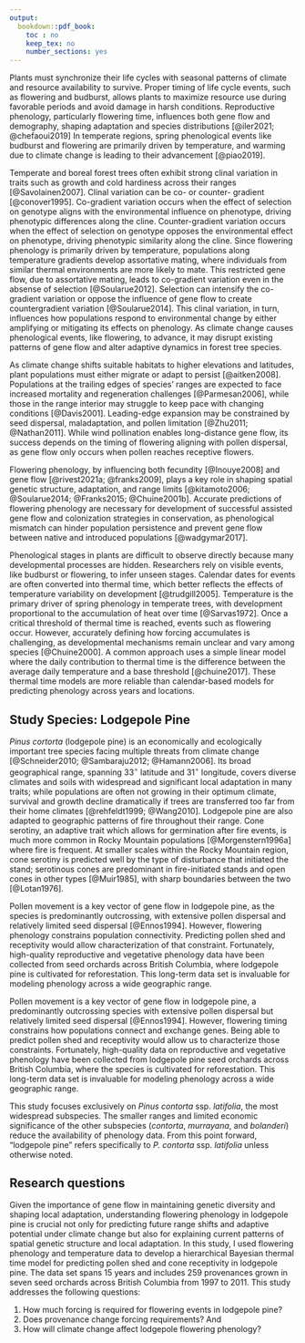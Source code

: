 ```yaml
---
output:
  bookdown::pdf_book:
    toc : no
    keep_tex: no
    number_sections: yes
---
```


<!-- This section is mandatory! -->

Plants must synchronize their life cycles with seasonal patterns of climate and resource availability to survive. 
Proper timing of life cycle events, such as flowering and budburst, allows plants to maximize resource use during favorable periods and avoid damage in harsh conditions. 
Reproductive phenology, particularly flowering time, influences both gene flow and demography, shaping adaptation and species distributions [@iler2021; @chefaoui2019] 
In temperate regions, spring phenological events like budburst and flowering are primarily driven by temperature, and warming due to climate change is leading to their advancement  [@piao2019].

Temperate and boreal forest trees often exhibit strong clinal variation in traits such as growth and cold hardiness across their ranges [@Savolainen2007]. 
Clinal variation can be co- or counter- gradient [@conover1995]. 
Co-gradient variation occurs when the effect of selection on genotype aligns with the environmental influence on phenotype, driving phenotypic differences along the cline.
Counter-gradient variation occurs when the effect of selection on genotype opposes the environmental effect on phenotype, driving phenotypic similarity along the cline.
Since flowering phenology is primarily driven by temperature, populations along temperature gradients develop assortative mating, where individuals from similar thermal environments are more likely to mate.
This restricted gene flow, due to assortative mating, leads to co-gradient variation even in the absense of selection [@Soularue2012].
Selection can intensify the co-gradient variation or oppose the influence of gene flow to create countergradient variation [@Soularue2014]. 
This clinal variation, in turn, influences how populations respond to environmental change by either amplifying or mitigating its effects on phenology. 
As climate change causes phenological events, like flowering, to advance, it may disrupt existing patterns of gene flow and alter adaptive dynamics in forest tree species.

As climate change shifts suitable habitats to higher elevations and latitudes, plant populations must either migrate or adapt to persist [@aitken2008].
Populations at the trailing edges of species' ranges are expected to face increased mortality and regeneration challenges [@Parmesan2006], while those in the range interior may struggle to keep pace with changing conditions [@Davis2001]. 
Leading-edge expansion may be constrained by seed dispersal, maladaptation, and pollen limitation [@Zhu2011; @Nathan2011]. 
While wind pollination enables long-distance gene flow, its success depends on the timing of flowering aligning with pollen dispersal, as gene flow only occurs when pollen reaches receptive flowers.

Flowering phenology, by influencing both fecundity [@Inouye2008] and gene flow [@rivest2021a; @franks2009], plays a key role in shaping spatial genetic structure, adaptation, and range limits [@kitamoto2006; @Soularue2014; @Franks2015; @Chuine2001b]. 
Accurate predictions of flowering phenology are necessary for development of successful assisted gene flow and colonization strategies in conservation, as phenological mismatch can hinder population persistence and prevent gene flow between native and introduced populations [@wadgymar2017].

Phenological stages in plants are difficult to observe directly because many developmental processes are hidden. 
Researchers rely on visible events, like budburst or flowering, to infer unseen stages. 
Calendar dates for events are often converted into thermal time, which better reflects the effects of temperature variability on development [@trudgill2005]. 
Temperature is the primary driver of spring phenology in temperate trees, with development proportional to the accumulation of heat over time [@Sarvas1972].
Once a critical threshold of thermal time is reached, events such as flowering occur. 
However, accurately defining how forcing accumulates is challenging, as developmental mechanisms remain unclear and vary among species [@Chuine2000]. 
A common approach uses a simple linear model where the daily contribution to thermal time is the difference between the average daily temperature and a base threshold [@chuine2017]. 
These thermal time models are more reliable than calendar-based models for predicting phenology across years and locations.

## Study Species: Lodgepole Pine
*Pinus cortorta* (lodgepole pine) is an economically and ecologically important tree species facing multiple threats from climate change [@Schneider2010; @Sambaraju2012; @Hamann2006].
Its broad geographical range, spanning 33$^\circ$ latitude and 31$^\circ$ longitude, covers diverse climates and soils with widespread and significant local adaptation in many traits; while populations are often not growing in their optimum climate, survival and growth decline dramatically if trees are transferred too far from their home climates [@rehfeldt1999; @Wang2010]. 
Lodgepole pine are also adapted to geographic patterns of fire throughout their range.
Cone serotiny, an adaptive trait which allows for germination after fire events, is much more common in Rocky Mountain populations [@Morgenstern1996a] where fire is frequent. 
At smaller scales within the Rocky Mountain region, cone serotiny is predicted well by the type of disturbance that initiated the stand; serotinous cones are predominant in fire-initiated stands and open cones in other types [@Muir1985], with sharp boundaries between the two [@Lotan1976].

Pollen movement is a key vector of gene flow in lodgepole pine, as the species is predominantly outcrossing, with extensive pollen dispersal and relatively limited seed dispersal [@Ennos1994]. 
However, flowering phenology constrains population connectivity. 
Predicting pollen shed and receptivity would allow characterization of that constraint.
Fortunately, high-quality reproductive and vegetative phenology data have been collected from seed orchards across British Columbia, where lodgepole pine is cultivated for reforestation. 
This long-term data set is invaluable for modeling phenology across a wide geographic range.

Pollen movement is a key vector of gene flow in lodgepole pine, a predominantly outcrossing species with extensive pollen dispersal but relatively limited seed dispersal [@Ennos1994]. 
However, flowering timing constrains how populations connect and exchange genes. 
Being able to predict pollen shed and receptivity would allow us to characterize those constraints.
Fortunately, high-quality data on reproductive and vegetative phenology have been collected from lodgepole pine seed orchards across British Columbia, where the species is cultivated for reforestation. 
This long-term data set is invaluable for modeling phenology across a wide geographic range.

This study focuses exclusively on *Pinus contorta* ssp. *latifolia*, the most widespread subspecies. 
The smaller ranges and limited economic significance of the other subspecies (*contorta*, *murrayana*, and *bolanderi*) reduce the availability of phenology data. From this point forward, "lodgepole pine" refers specifically to *P. contorta* ssp. *latifolia* unless otherwise noted.

## Research questions

Given the importance of gene flow in maintaining genetic diversity and shaping local adaptation, understanding flowering phenology in lodgepole pine is crucial not only for predicting future range shifts and adaptive potential under climate change but also for explaining current patterns of spatial genetic structure and local adaptation. 
In this study, I used flowering phenology and temperature data to develop a hierarchical Bayesian thermal time model for predicting pollen shed and cone receptivity in lodgepole pine. 
The data set spans 15 years and includes 259 provenances grown in seven seed orchards across British Columbia from 1997 to 2011. 
This study addresses the following questions:

1) How much forcing is required for flowering events in lodgepole pine? 
2) Does provenance change forcing requirements? And 
3) How will climate change affect lodgepole flowering phenology?

